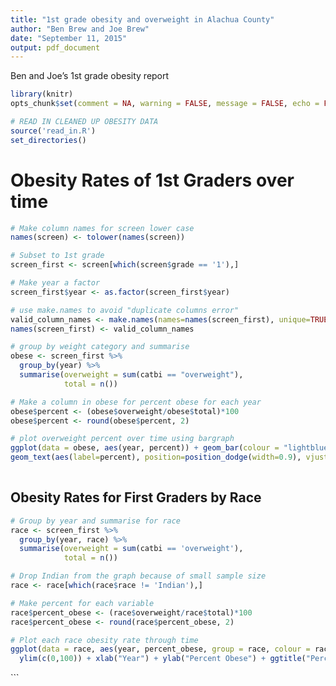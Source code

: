 ```yaml
---
title: "1st grade obesity and overweight in Alachua County"
author: "Ben Brew and Joe Brew"
date: "September 11, 2015"
output: pdf_document
---
```


Ben and Joe's 1st grade obesity report

```r
library(knitr)
opts_chunk$set(comment = NA, warning = FALSE, message = FALSE, echo = FALSE)
```

```r
# READ IN CLEANED UP OBESITY DATA
source('read_in.R')
set_directories()
```

# Obesity Rates of 1st Graders over time 

```r
# Make column names for screen lower case 
names(screen) <- tolower(names(screen))

# Subset to 1st grade 
screen_first <- screen[which(screen$grade == '1'),]

# Make year a factor 
screen_first$year <- as.factor(screen_first$year)

# use make.names to avoid "duplicate columns error"
valid_column_names <- make.names(names=names(screen_first), unique=TRUE, allow_ = TRUE)
names(screen_first) <- valid_column_names

# group by weight category and summarise 
obese <- screen_first %>%
  group_by(year) %>% 
  summarise(overweight = sum(catbi == "overweight"),
            total = n())

# Make a column in obese for percent obese for each year
obese$percent <- (obese$overweight/obese$total)*100
obese$percent <- round(obese$percent, 2)

# plot overweight percent over time using bargraph 
ggplot(data = obese, aes(year, percent)) + geom_bar(colour = "lightblue", fill = "blue",stat = "identity") + xlab("Year") + ylab("Percent Overweight") + ggtitle("Obesity Rate for First Graders") + ylim(c(0, 40)) + 
geom_text(aes(label=percent), position=position_dodge(width=0.9), vjust=1.5, colour = "white")
  
```

## Obesity Rates for First Graders by Race 
```r
# Group by year and summarise for race 
race <- screen_first %>% 
  group_by(year, race) %>%
  summarise(overweight = sum(catbi == 'overweight'),
            total = n())

# Drop Indian from the graph because of small sample size
race <- race[which(race$race != 'Indian'),]

# Make percent for each variable 
race$percent_obese <- (race$overweight/race$total)*100
race$percent_obese <- round(race$percent_obese, 2)

# Plot each race obesity rate through time 
ggplot(data = race, aes(year, percent_obese, group = race, colour = race)) + geom_line() + 
  ylim(c(0,100)) + xlab("Year") + ylab("Percent Obese") + ggtitle("Percent Obese by Race")

```


```
